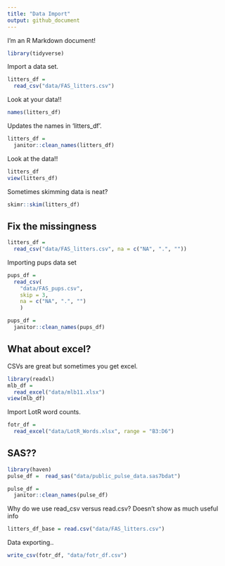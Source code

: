 ```yaml
---
title: "Data Import"
output: github_document
---
```


I'm an R Markdown document! 
```r
library(tidyverse)
```

Import a data set.

```r
litters_df =
  read_csv("data/FAS_litters.csv")
```
Look at your data!!

```r
names(litters_df)
```

Updates the names in 'litters_df'.

```r
litters_df = 
  janitor::clean_names(litters_df)
```

Look at the data!!
```r
litters_df
view(litters_df)
```

Sometimes skimming data is neat?
```r
skimr::skim(litters_df)
```

## Fix the missingness
```r
litters_df = 
  read_csv("data/FAS_litters.csv", na = c("NA", ".", ""))
```
Importing pups data set
```r
pups_df =
  read_csv(
    "data/FAS_pups.csv", 
    skip = 3,
    na = c("NA", ".", "")
    )

pups_df = 
  janitor::clean_names(pups_df)
```
## What about excel?

CSVs are great but sometimes you get excel.

```r
library(readxl)
mlb_df = 
  read_excel("data/mlb11.xlsx")
view(mlb_df)
```

Import LotR word counts.
```r
fotr_df = 
  read_excel("data/LotR_Words.xlsx", range = "B3:D6")
```

## SAS??
```r
library(haven)
pulse_df =  read_sas("data/public_pulse_data.sas7bdat")

pulse_df = 
  janitor::clean_names(pulse_df)
```

Why do we use read_csv versus read.csv?
Doesn't show as much useful info

```r
litters_df_base = read.csv("data/FAS_litters.csv")
```

Data exporting..
```r
write_csv(fotr_df, "data/fotr_df.csv")
```


